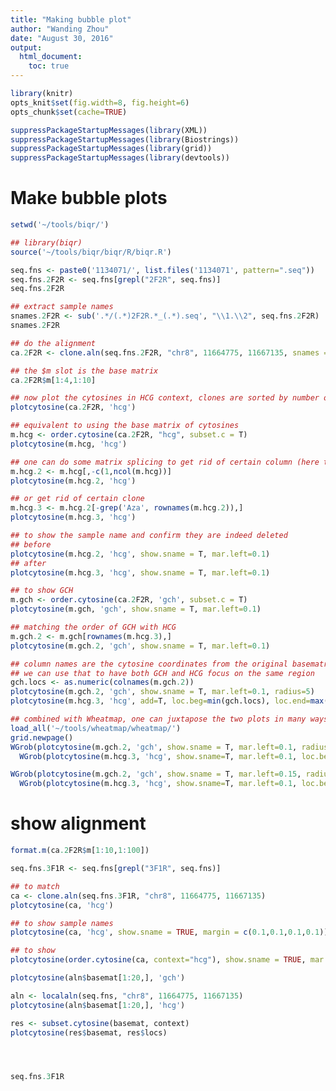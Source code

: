 ```yaml
---
title: "Making bubble plot"
author: "Wanding Zhou"
date: "August 30, 2016"
output: 
  html_document:
    toc: true
---
```


```r
library(knitr)
opts_knit$set(fig.width=8, fig.height=6)
opts_chunk$set(cache=TRUE)

suppressPackageStartupMessages(library(XML))
suppressPackageStartupMessages(library(Biostrings))
suppressPackageStartupMessages(library(grid))
suppressPackageStartupMessages(library(devtools))
```

# Make bubble plots

```r
setwd('~/tools/biqr/')

## library(biqr)
source('~/tools/biqr/biqr/R/biqr.R')

seq.fns <- paste0('1134071/', list.files('1134071', pattern=".seq"))
seq.fns.2F2R <- seq.fns[grepl("2F2R", seq.fns)]
seq.fns.2F2R

## extract sample names
snames.2F2R <- sub('.*/(.*)2F2R.*_(.*).seq', "\\1.\\2", seq.fns.2F2R)
snames.2F2R

## do the alignment
ca.2F2R <- clone.aln(seq.fns.2F2R, "chr8", 11664775, 11667135, snames = snames.2F2R)
```

```r

## the $m slot is the base matrix
ca.2F2R$m[1:4,1:10]

## now plot the cytosines in HCG context, clones are sorted by number of cytosine retension
plotcytosine(ca.2F2R, 'hcg')

## equivalent to using the base matrix of cytosines
m.hcg <- order.cytosine(ca.2F2R, "hcg", subset.c = T)
plotcytosine(m.hcg, 'hcg')

## one can do some matrix splicing to get rid of certain column (here the first and last column)
m.hcg.2 <- m.hcg[,-c(1,ncol(m.hcg))]
plotcytosine(m.hcg.2, 'hcg')

## or get rid of certain clone
m.hcg.3 <- m.hcg.2[-grep('Aza', rownames(m.hcg.2)),]
plotcytosine(m.hcg.3, 'hcg')

## to show the sample name and confirm they are indeed deleted
## before
plotcytosine(m.hcg.2, 'hcg', show.sname = T, mar.left=0.1)
## after
plotcytosine(m.hcg.3, 'hcg', show.sname = T, mar.left=0.1)

## to show GCH
m.gch <- order.cytosine(ca.2F2R, 'gch', subset.c = T)
plotcytosine(m.gch, 'gch', show.sname = T, mar.left=0.1)

## matching the order of GCH with HCG
m.gch.2 <- m.gch[rownames(m.hcg.3),]
plotcytosine(m.gch.2, 'gch', show.sname = T, mar.left=0.1)

## column names are the cytosine coordinates from the original basematrix
## we can use that to have both GCH and HCG focus on the same region
gch.locs <- as.numeric(colnames(m.gch.2))
plotcytosine(m.gch.2, 'gch', show.sname = T, mar.left=0.1, radius=5)
plotcytosine(m.hcg.3, 'hcg', add=T, loc.beg=min(gch.locs), loc.end=max(gch.locs), radius=2)

## combined with Wheatmap, one can juxtapose the two plots in many ways
load_all('~/tools/wheatmap/wheatmap/')
grid.newpage()
WGrob(plotcytosine(m.gch.2, 'gch', show.sname = T, mar.left=0.1, radius=5, draw = F)) +
  WGrob(plotcytosine(m.hcg.3, 'hcg', show.sname=T, mar.left=0.1, loc.beg=min(gch.locs), loc.end=max(gch.locs), radius=5, draw = F), Beneath())

WGrob(plotcytosine(m.gch.2, 'gch', show.sname = T, mar.left=0.15, radius=5, draw = F)) +
  WGrob(plotcytosine(m.hcg.3, 'hcg', show.sname=T, mar.left=0.1, loc.beg=min(gch.locs), loc.end=max(gch.locs), radius=5, draw = F), RightOf(pad=0.05))
```

# show alignment

```r
format.m(ca.2F2R$m[1:10,1:100])
```

```r
seq.fns.3F1R <- seq.fns[grepl("3F1R", seq.fns)]

## to match 
ca <- clone.aln(seq.fns.3F1R, "chr8", 11664775, 11667135)
plotcytosine(ca, 'hcg')

## to show sample names
plotcytosine(ca, 'hcg', show.sname = TRUE, margin = c(0.1,0.1,0.1,0.1))

## to show 
plotcytosine(order.cytosine(ca, context="hcg"), show.sname = TRUE, mar.left=0.3)

plotcytosine(aln$basemat[1:20,], 'gch')

aln <- localaln(seq.fns, "chr8", 11664775, 11667135)
plotcytosine(aln$basemat[1:20,], 'hcg')

res <- subset.cytosine(basemat, context)
plotcytosine(res$basemat, res$locs)




seq.fns.3F1R

```